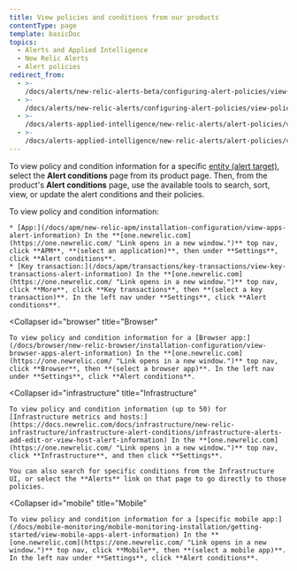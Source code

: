 ```yaml
---
title: View policies and conditions from our products
contentType: page
template: basicDoc
topics:
  - Alerts and Applied Intelligence
  - New Relic Alerts
  - Alert policies
redirect_from:
  - >-
    /docs/alerts/new-relic-alerts-beta/configuring-alert-policies/view-policy-conditions-new-relic-products/
  - >-
    /docs/alerts/new-relic-alerts/configuring-alert-policies/view-policy-conditions-new-relic-products/
  - >-
    /docs/alerts-applied-intelligence/new-relic-alerts/alert-policies/view-policy-conditions-new-relic-products/
  - >-
    /docs/alerts-applied-intelligence/new-relic-alerts/alert-policies/view-policy-conditions-our-products/
---
```


To view policy and condition information for a specific [entity (alert target)](/docs/using-new-relic/welcome-new-relic/get-started/glossary#entity), select the **Alert conditions** page from its product page. Then, from the product's **Alert conditions** page, use the available tools to search, sort, view, or update the alert conditions and their policies.

<CollapserGroup>
  <Collapser
    id="apm"
    title="APM"
  >
    To view policy and condition information:

    * [App:](/docs/apm/new-relic-apm/installation-configuration/view-apps-alert-information) In the **[one.newrelic.com](https://one.newrelic.com/ "Link opens in a new window.")** top nav, click **APM**, **(select an application)**, then under **Settings**, click **Alert conditions**.
    * [Key transaction:](/docs/apm/transactions/key-transactions/view-key-transactions-alert-information) In the **[one.newrelic.com](https://one.newrelic.com/ "Link opens in a new window.")** top nav, click **More**, click **Key transactions**, then **(select a key transaction)**. In the left nav under **Settings**, click **Alert conditions**.
  </Collapser>

  <Collapser
    id="browser"
    title="Browser"
  >
    To view policy and condition information for a [Browser app:](/docs/browser/new-relic-browser/installation-configuration/view-browser-apps-alert-information) In the **[one.newrelic.com](https://one.newrelic.com/ "Link opens in a new window.")** top nav, click **Browser**, then **(select a browser app)**. In the left nav under **Settings**, click **Alert conditions**.
  </Collapser>

  <Collapser
    id="infrastructure"
    title="Infrastructure"
  >
    To view policy and condition information (up to 50) for [Infrastructure metrics and hosts:](https://docs.newrelic.com/docs/infrastructure/new-relic-infrastructure/infrastructure-alert-conditions/infrastructure-alerts-add-edit-or-view-host-alert-information) In the **[one.newrelic.com](https://one.newrelic.com/ "Link opens in a new window.")** top nav, click **Infrastructure**, and then click **Settings**.

    You can also search for specific conditions from the Infrastructure UI, or select the **Alerts** link on that page to go directly to those policies.
  </Collapser>

  <Collapser
    id="mobile"
    title="Mobile"
  >
    To view policy and condition information for a [specific mobile app:](/docs/mobile-monitoring/mobile-monitoring-installation/getting-started/view-mobile-apps-alert-information) In the **[one.newrelic.com](https://one.newrelic.com/ "Link opens in a new window.")** top nav, click **Mobile**, then **(select a mobile app)**. In the left nav under **Settings**, click **Alert conditions**.
  </Collapser>
</CollapserGroup>
